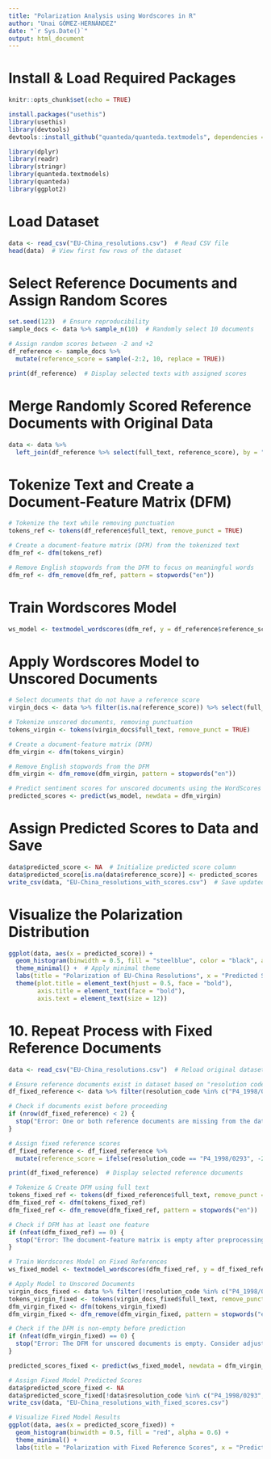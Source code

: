 ```yaml
---
title: "Polarization Analysis using Wordscores in R"
author: "Unai GÓMEZ-HERNÁNDEZ"
date: "`r Sys.Date()`"
output: html_document
---
```


# Install & Load Required Packages

```r
knitr::opts_chunk$set(echo = TRUE)
```

```r
install.packages("usethis")
library(usethis)
library(devtools)
devtools::install_github("quanteda/quanteda.textmodels", dependencies = TRUE)
```

```r
library(dplyr)
library(readr)
library(stringr)
library(quanteda.textmodels)
library(quanteda)
library(ggplot2)
```

# Load Dataset

```r
data <- read_csv("EU-China_resolutions.csv")  # Read CSV file
head(data)  # View first few rows of the dataset
```

# Select Reference Documents and Assign Random Scores

```r
set.seed(123)  # Ensure reproducibility
sample_docs <- data %>% sample_n(10)  # Randomly select 10 documents

# Assign random scores between -2 and +2
df_reference <- sample_docs %>%
  mutate(reference_score = sample(-2:2, 10, replace = TRUE))

print(df_reference)  # Display selected texts with assigned scores
```

# Merge Randomly Scored Reference Documents with Original Data

```r
data <- data %>%
  left_join(df_reference %>% select(full_text, reference_score), by = "full_text")
```

# Tokenize Text and Create a Document-Feature Matrix (DFM)

```r
# Tokenize the text while removing punctuation
tokens_ref <- tokens(df_reference$full_text, remove_punct = TRUE)

# Create a document-feature matrix (DFM) from the tokenized text
dfm_ref <- dfm(tokens_ref)

# Remove English stopwords from the DFM to focus on meaningful words
dfm_ref <- dfm_remove(dfm_ref, pattern = stopwords("en"))

```

# Train Wordscores Model

```r
ws_model <- textmodel_wordscores(dfm_ref, y = df_reference$reference_score)
```

# Apply Wordscores Model to Unscored Documents

```r
# Select documents that do not have a reference score
virgin_docs <- data %>% filter(is.na(reference_score)) %>% select(full_text)  

# Tokenize unscored documents, removing punctuation
tokens_virgin <- tokens(virgin_docs$full_text, remove_punct = TRUE)

# Create a document-feature matrix (DFM)
dfm_virgin <- dfm(tokens_virgin)

# Remove English stopwords from the DFM
dfm_virgin <- dfm_remove(dfm_virgin, pattern = stopwords("en"))  

# Predict sentiment scores for unscored documents using the WordScores model
predicted_scores <- predict(ws_model, newdata = dfm_virgin)  
```

# Assign Predicted Scores to Data and Save

```r
data$predicted_score <- NA  # Initialize predicted score column
data$predicted_score[is.na(data$reference_score)] <- predicted_scores  # Assign predictions
write_csv(data, "EU-China_resolutions_with_scores.csv")  # Save updated dataset
```

# Visualize the Polarization Distribution

```r
ggplot(data, aes(x = predicted_score)) +
  geom_histogram(binwidth = 0.5, fill = "steelblue", color = "black", alpha = 0.7) +  # Improve aesthetics
  theme_minimal() +  # Apply minimal theme
  labs(title = "Polarization of EU-China Resolutions", x = "Predicted Score", y = "Frequency") +
  theme(plot.title = element_text(hjust = 0.5, face = "bold"),
        axis.title = element_text(face = "bold"),
        axis.text = element_text(size = 12))
```

# 10. Repeat Process with Fixed Reference Documents

```r
data <- read_csv("EU-China_resolutions.csv")  # Reload original dataset

# Ensure reference documents exist in dataset based on "resolution code"
df_fixed_reference <- data %>% filter(resolution_code %in% c("P4_1998/0293", "P6_2009/0053"))

# Check if documents exist before proceeding
if (nrow(df_fixed_reference) < 2) {
  stop("Error: One or both reference documents are missing from the dataset.")
}

# Assign fixed reference scores
df_fixed_reference <- df_fixed_reference %>%
  mutate(reference_score = ifelse(resolution_code == "P4_1998/0293", -2, 2))

print(df_fixed_reference)  # Display selected reference documents

# Tokenize & Create DFM using full text
tokens_fixed_ref <- tokens(df_fixed_reference$full_text, remove_punct = TRUE)
dfm_fixed_ref <- dfm(tokens_fixed_ref)
dfm_fixed_ref <- dfm_remove(dfm_fixed_ref, pattern = stopwords("en"))

# Check if DFM has at least one feature
if (nfeat(dfm_fixed_ref) == 0) {
  stop("Error: The document-feature matrix is empty after preprocessing. Consider reducing stopword removal.")
}

# Train Wordscores Model on Fixed References
ws_fixed_model <- textmodel_wordscores(dfm_fixed_ref, y = df_fixed_reference$reference_score)

# Apply Model to Unscored Documents
virgin_docs_fixed <- data %>% filter(!resolution_code %in% c("P4_1998/0293", "P6_2009/0053")) %>% select(full_text)
tokens_virgin_fixed <- tokens(virgin_docs_fixed$full_text, remove_punct = TRUE)
dfm_virgin_fixed <- dfm(tokens_virgin_fixed)
dfm_virgin_fixed <- dfm_remove(dfm_virgin_fixed, pattern = stopwords("en"))

# Check if the DFM is non-empty before prediction
if (nfeat(dfm_virgin_fixed) == 0) {
  stop("Error: The DFM for unscored documents is empty. Consider adjusting preprocessing steps.")
}

predicted_scores_fixed <- predict(ws_fixed_model, newdata = dfm_virgin_fixed)

# Assign Fixed Model Predicted Scores
data$predicted_score_fixed <- NA
data$predicted_score_fixed[!data$resolution_code %in% c("P4_1998/0293", "P6_2009/0053")] <- predicted_scores_fixed
write_csv(data, "EU-China_resolutions_with_fixed_scores.csv")

# Visualize Fixed Model Results
ggplot(data, aes(x = predicted_score_fixed)) +
  geom_histogram(binwidth = 0.5, fill = "red", alpha = 0.6) +
  theme_minimal() +
  labs(title = "Polarization with Fixed Reference Scores", x = "Predicted Score", y = "Count")
```
